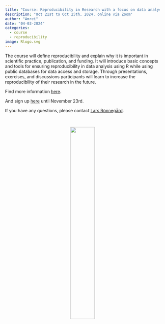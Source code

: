 ```yaml
---
title: "Course: Reproducibility in Research with a focus on data analysis using R"
description: "Oct 21st to Oct 25th, 2024, online via Zoom"
author: "Amrei"
date: "04-03-2024"
categories:
  - course
  - reproducibility
image: Rlogo.svg
---
```


The course will define reproducibility and explain why it is important in scientific practice, publication, and funding. It will introduce basic concepts and tools for ensuring reproducibility in data analysis using R while using public databases for data access and storage. Through presentations, exercises, and discussions participants will learn to increase the reproducibility of their research in the future.

Find more information [here](https://personalkurser.slu.se/kurser/kurs.cfm?KursID=PVG0038&oid=10). 

And sign up [here](https://personalkurser.slu.se/anmalan/index.cfm?KursId=PVG0038&oid=10&kurstillfalleid=4786&kursValOK=j#top) until November 23rd. 

If you have any questions, please contact [Lars Rönnegård](Lars.qmd).



<br>
<center>
[![](Rlogo.svg){.class width=40%}](https://www.r-project.org/about.html)